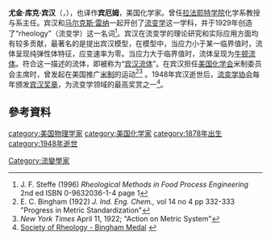 '''尤金·库克·宾汉'''（{{lang-en|'''Eugene Cook Bingham'''}}，{{bd|1878年|12月7日|1948年|11月6日}}），也译作'''宾厄姆'''，美国化学家。曾任[[拉法耶特学院|拉法耶特学院]]化学系教授与系主任。宾汉和[[马尔克斯·雷纳|马尔克斯·雷纳]]一起开创了[[流变学|流变学]]这一学科，并于1929年创造了“rheology”（流变学）这一名词<ref>J. F. Steffe (1996) ''Rheological Methods in Food Process Engineering'' 2nd ed ISBN 0-9632036-1-4 page 1</ref>。宾汉在流变学的理论研究和实际应用方面均有较多贡献，最著名的是提出宾汉模型，在模型中，当应力小于某一临界值时，流体呈现纯弹性体特征，应变速率为零。当应力大于临界值时，流体呈现为[[牛顿流体|牛顿流体]]。符合这一描述的流体，即被称为“[[宾汉流体|宾汉流体]]”。在宾汉担任[[美国化学会|美国化学会]]米制委员会主席时，曾发起在美国推广[[米制|米制]]的运动<ref>E. C. Bingham (1922) ''J. Ind. Eng. Chem.,'' vol 14 no 4 pp 332-333 "Progress in Metric Standardization"</ref><ref> ''New York Times'' April 11, 1922; "Action on Metric System"</ref> 。1948年宾汉逝世后，[[流变学协会|流变学协会]]每年颁发[[宾汉奖章|宾汉奖章]]，为流变学领域的最高奖赏之一<ref>[http://www.rheology.org/sor/awards/bingham/default.htm Society of Rheology - Bingham Medal] {{webarchive|url=https://web.archive.org/web/20100713170253/http://www.rheology.org/sor/awards/Bingham/default.htm |date=2010-07-13 }}</ref>。

==參考資料==
<div class="references-small">
<references />
</div>
{{美国科学家小作品}}{{Chemist-stub}}
{{Authority control}}

{{DEFAULTSORT:Bingham, Eugene}}
[[category:美国物理学家|category:美国物理学家]]
[[category:美国化学家|category:美国化学家]]
[[category:1878年出生|category:1878年出生]]
[[category:1948年逝世|category:1948年逝世]]
[[Category:流變學家|Category:流變學家]]